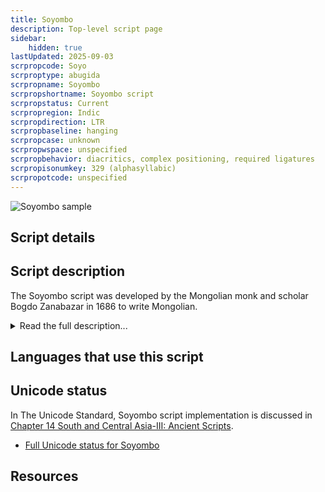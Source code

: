 ```yaml
---
title: Soyombo
description: Top-level script page
sidebar:
    hidden: true
lastUpdated: 2025-09-03
scrpropcode: Soyo
scrproptype: abugida
scrpropname: Soyombo
scrpropshortname: Soyombo script
scrpropstatus: Current
scrpropregion: Indic
scrpropdirection: LTR
scrpropbaseline: hanging
scrpropcase: unknown
scrpropwspace: unspecified
scrpropbehavior: diacritics, complex positioning, required ligatures
scrpropisonumkey: 329 (alphasyllabic)
scrpropotcode: unspecified
---
```



![Soyombo sample](../images/soyo-sample.jpg "Soyombo script writing of Mongolia")

## Script details

<ScriptDetails />

## Script description

The Soyombo script was developed by the Mongolian monk and scholar Bogdo Zanabazar in 1686 to write Mongolian.

<details>
<summary>Read the full description...</summary>According to legend, Zanabazar based the script on letter-like signs he saw in the sky one night. Other theories suggest that the shapes of the letters may have been based on the [Ranjana](/scrlang/scripts/qabb) script of Nepal.

The Mongolian language had been written for centuries before the creation of  Soyombo, using the [Mongolian script](/scrlang/scripts/Mong), but Zanabazar was the first to write it horizontally.

Soyombo can also be used to write Tibetan and Sanskrit.
</details>

## Languages that use this script

<WsList script='Soyo' wsMax='5' />

## Unicode status

In The Unicode Standard, Soyombo script implementation is discussed in [Chapter 14 South and Central Asia-III: Ancient Scripts](http://www.unicode.org/versions/latest/ch14.pdf).

- [Full Unicode status for Soyombo](/scrlang/unicode/soyo-unicode)



## Resources

<ScriptResources detailSummary='seemore' />

